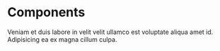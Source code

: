 # Components

Veniam et duis labore in velit velit ullamco est voluptate aliqua amet id. Adipisicing ea ex magna cillum culpa.
